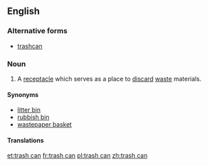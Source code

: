 ==English==

===Alternative forms===
* [[trashcan]]

===Noun===
{{en-noun|sg=[[trash]] [[can]]}}

# A [[receptacle]] which serves as a place to [[discard]] [[waste]] materials.

====Synonyms====
* [[litter bin]]
* [[rubbish bin]]
* [[wastepaper basket]]

====Translations====
{{trans-see|garbage can}}

[[et:trash can]]
[[fr:trash can]]
[[pl:trash can]]
[[zh:trash can]]